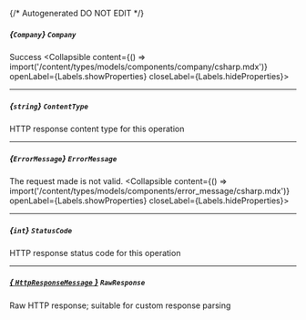 {/* Autogenerated DO NOT EDIT  */}

##### *{`Company`}* `Company`
Success
<Collapsible content={() => import('/content/types/models/components/company/csharp.mdx')} openLabel={Labels.showProperties} closeLabel={Labels.hideProperties}>
</Collapsible>

---
##### *{`string`}* `ContentType`
HTTP response content type for this operation

---
##### *{`ErrorMessage`}* `ErrorMessage`
The request made is not valid.
<Collapsible content={() => import('/content/types/models/components/error_message/csharp.mdx')} openLabel={Labels.showProperties} closeLabel={Labels.hideProperties}>
</Collapsible>

---
##### *{`int`}* `StatusCode`
HTTP response status code for this operation

---
##### [*{ `HttpResponseMessage` }*](https://learn.microsoft.com/en-us/dotnet/api/system.net.http.httpresponsemessage?view=net-5.0) `RawResponse`
Raw HTTP response; suitable for custom response parsing


